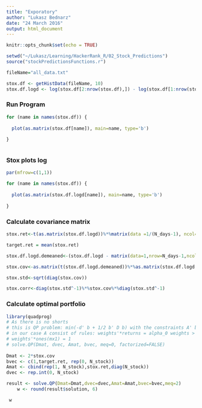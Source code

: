 ```yaml
---
title: "Exporatory"
author: "Lukasz Bednarz"
date: "24 March 2016"
output: html_document
---
```


```r
knitr::opts_chunk$set(echo = TRUE)

setwd("~/Lukasz/Learning/HackerRank_R/02_Stock_Predictions")
source("stockPredictionsFunctions.r")

fileName="all_data.txt"

stox.df <- getHistData(fileName, 10)
stox.df.logd <- log(stox.df[2:nrow(stox.df),]) - log(stox.df[1:nrow(stox.df)-1,])


```

### Run Program


```r

for (name in names(stox.df)) {
  
  plot(as.matrix(stox.df[name]), main=name, type='b')
  
}



```

### Stox plots log


```r
par(mfrow=c(1,1))

for (name in names(stox.df)) {
  
  plot(as.matrix(stox.df.logd[name]), main=name, type='b')
  
}


```
### Calculate covariance matrix

```r

stox.ret<-t(as.matrix(stox.df.logd))%*%matrix(data =1/(N_days-1), ncol=1, nrow=N_days-1)

target.ret = mean(stox.ret)

stox.df.logd.demeaned<-(stox.df.logd - matrix(data=1,nrow=N_days-1,ncol=1)%*%t(stox.ret))

stox.cov<-as.matrix(t(stox.df.logd.demeaned))%*%as.matrix(stox.df.logd.demeaned)/(N_days-2)

stox.std<-sqrt(diag(stox.cov))

stox.corr<-diag(stox.std^-1)%*%stox.cov%*%diag(stox.std^-1)

```


 
 
### Calculate optimal portfolio 
 
```r
library(quadprog)
# As there is no shorts
# this is QP problem: min(-d' b + 1/2 b' D b) with the constraints A' b >= b_0.
# in our case A consist of rules: weights'*returns = alpha_0 weights > = zeros(mx1)
# weights'*ones(mx1) = 1
# solve.QP(Dmat, dvec, Amat, bvec, meq=0, factorized=FALSE)
 
Dmat <- 2*stox.cov
bvec <- c(1,target.ret, rep(0, N_stock))
Amat <- cbind(rep(1, N_stock),stox.ret,diag(N_stock))
dvec <- rep.int(0, N_stock)

result <- solve.QP(Dmat=Dmat,dvec=dvec,Amat=Amat,bvec=bvec,meq=2)
    w <- round(result$solution, 6)

 w   
 ```
 

